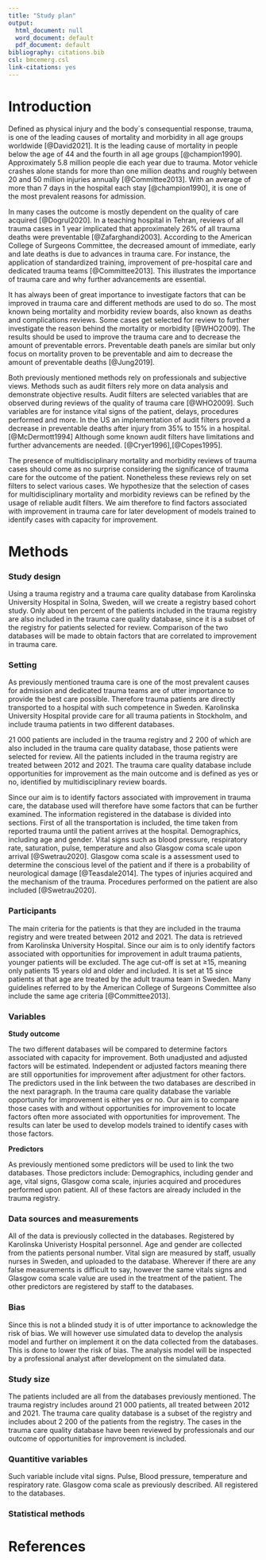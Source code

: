 ```yaml
---
title: "Study plan"
output:
  html_document: null
  word_document: default
  pdf_document: default
bibliography: citations.bib
csl: bmcemerg.csl
link-citations: yes
---
```


# Introduction

Defined as physical injury and the body´s consequential response, trauma, is one of the leading causes of mortality and morbidity in all age groups worldwide [@David2021]. It is the leading cause of mortality in people below the age of 44 and the fourth in all age groups [@champion1990]. Approximately 5.8 million people die each year due to trauma. Motor vehicle crashes alone stands for more than one million deaths and roughly between 20 and 50 million injuries annually [@Committee2013]. With an average of more than 7 days in the hospital each stay [@champion1990], it is one of the most prevalent reasons for admission.

In many cases the outcome is mostly dependent on the quality of care acquired [@Dogrul2020]. In a teaching hospital in Tehran, reviews of all trauma cases in 1 year implicated that approximately 26% of all trauma deaths were preventable [@Zafarghandi2003]. According to the American College of Surgeons Committee, the decreased amount of immediate, early and late deaths is due to advances in trauma care. For instance, the application of standardized training, improvement of pre-hospital care and dedicated trauma teams [@Committee2013]. This illustrates the importance of trauma care and why further advancements are essential.

It has always been of great importance to investigate factors that can be improved in trauma care and different methods are used to do so. The most known being mortality and morbidity review boards, also known as deaths and complications reviews. Some cases get selected for review to further investigate the reason behind the mortality or morbidity [@WHO2009]. The results should be used to improve the trauma care and to decrease the amount of preventable errors. Preventable death panels are similar but only focus on mortality proven to be preventable and aim to decrease the amount of preventable deaths [@Jung2019].

Both previously mentioned methods rely on professionals and subjective views. Methods such as audit filters rely more on data analysis and demonstrate objective results. Audit filters are selected variables that are observed during reviews of the quality of trauma care [@WHO2009]. Such variables are for instance vital signs of the patient, delays, procedures performed and more. In the US an implementation of audit filters proved a decrease in preventable deaths after injury from 35% to 15% in a hospital.[@McDermott1994] Although some known audit filters have limitations and further advancements are needed. [@Cryer1996],[@Copes1995].

The presence of multidisciplinary mortality and morbidity reviews of trauma cases should come as no surprise considering the significance of trauma care for the outcome of the patient. Nonetheless these reviews rely on set filters to select various cases. We hypothesize that the selection of cases for multidisciplinary mortality and morbidity reviews can be refined by the usage of reliable audit filters. We aim therefore to find factors associated with improvement in trauma care for later development of models trained to identify cases with capacity for improvement. 

# Methods

### Study design

Using a trauma registry and a trauma care quality database from Karolinska University Hospital in Solna, Sweden, will we create a registry based cohort study. Only about ten percent of the patients included in the trauma registry are also included in the trauma care quality database, since it is a subset of the registry for patients selected for review. Comparison of the two databases will be made to obtain factors that are correlated to improvement in trauma care.

### Setting

As previously mentioned trauma care is one of the most prevalent causes for admission and dedicated trauma teams are of utter importance to provide the best care possible. Therefore trauma patients are directly transported to a hospital with such competence in Sweden. Karolinska University Hospital provide care for all trauma patients in Stockholm, and include trauma patients in two different databases.

21 000 patients are included in the trauma registry and 2 200 of which are also included in the trauma care quality database, those patients were selected for review. All the patients included in the trauma registry are treated between 2012 and 2021. The trauma care quality database include opportunities for improvement as the main outcome and is defined as yes or no, identified by multidisciplinary review boards.

Since our aim is to identify factors associated with improvement in trauma care, the database used will therefore have some factors that can be further examined. The information registered in the database is divided into sections. First of all the transportation is included, the time taken from reported trauma until the patient arrives at the hospital. Demographics, including age and gender. Vital signs such as blood pressure, respiratory rate, saturation, pulse, temperature and also Glasgow coma scale upon arrival [@Swetrau2020]. Glasgow coma scale is a assessment used to determine the conscious level of the patient and if there is a probability of neurological damage [@Teasdale2014]. The types of injuries acquired and the mechanism of the trauma. Procedures performed on the patient are also included [@Swetrau2020].


### Participants

The main criteria for the patients is that they are included in the trauma registry and were treated between 2012 and 2021. The data is retrieved from Karolinska University Hospital. Since our aim is to only identify factors associated with opportunities for improvement in adult trauma patients, younger patients will be excluded. The age cut-off is set at ≥15, meaning only patients 15 years old and older and included. It is set at 15 since patients at that age are treated by the adult trauma team in Sweden. Many guidelines referred to by the American College of Surgeons Committee also include the same age criteria [@Committee2013].

### Variables

**Study outcome**

The two different databases will be compared to determine factors associated with capacity for improvement. Both unadjusted and adjusted factors will be estimated. Independent or adjusted factors meaning there are still opportunities for improvement after adjustment for other factors. The predictors used in the link between the two databases are described in the next paragraph. In the trauma care quality database the variable opportunity for improvement is either yes or no. Our aim is to compare those cases with and without opportunities for improvement to locate factors often more associated with opportunities for improvement. The results can later be used to develop models trained to identify cases with those factors.

**Predictors**

As previously mentioned some predictors will be used to link the two databases. Those predictors include: Demographics, including gender and age, vital signs, Glasgow coma scale, injuries acquired and procedures performed upon patient. All of these factors are already included in the trauma registry.

### Data sources and measurements

All of the data is previously collected in the databases. Registered by Karolinska Univeristy Hospital personnel. Age and gender are collected from the patients personal number. Vital sign are measured by staff, usually nurses in Sweden, and uploaded to the database. Wherever if there are any false measurements is difficult to say, however the same vitals signs and Glasgow coma scale value are used in the treatment of the patient. The other predictors are registered by staff to the databases.

### Bias

Since this is not a blinded study it is of utter importance to acknowledge the risk of bias. We will however use simulated data to develop the analysis model and further on implement it on the data collected from the databases. This is done to lower the risk of bias. The analysis model will be inspected by a professional analyst after development on the simulated data.

### Study size

The patients included are all from the databases previously mentioned. The trauma registry includes around 21 000 patients, all treated between 2012 and 2021. The trauma care quality database is a subset of the registry and includes about 2 200 of the patients from the registry. The cases in the trauma care quality database have been reviewed by professionals and our outcome of opportunities for improvement is included. 

### Quantitive variables

Such variable include vital signs. Pulse, Blood pressure, temperature and respiratory rate. Glasgow coma scale as previously described. All registered to the databases.

### Statistical methods



# References
